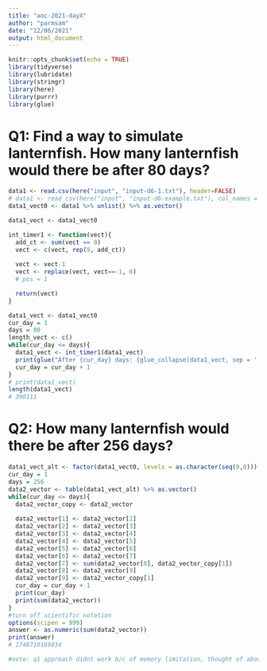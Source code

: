 ```yaml
---
title: "aoc-2021-dayX"
author: "parmsam"
date: "12/06/2021"
output: html_document
---
```


```r
knitr::opts_chunk$set(echo = TRUE)
library(tidyverse)
library(lubridate)
library(stringr)
library(here)
library(purrr)
library(glue)
```

# Q1: Find a way to simulate lanternfish. How many lanternfish would there be after 80 days?

```r
data1 <- read.csv(here("input", "input-d6-1.txt"), header=FALSE)
# data1 <- read_csv(here("input", "input-d6-example.txt"), col_names = FALSE)
data1_vect0 <- data1 %>% unlist() %>% as.vector()

data1_vect <- data1_vect0

int_timer1 <- function(vect){
  add_ct <- sum(vect == 0)
  vect <- c(vect, rep(9, add_ct))
  
  vect <- vect-1
  vect <- replace(vect, vect==-1, 6)
  # pos = 1

  return(vect)
}
```

```r
data1_vect <- data1_vect0
cur_day = 1
days = 80
length_vect <- c()
while(cur_day <= days){
  data1_vect <- int_timer1(data1_vect)
  print(glue("After {cur_day} days: {glue_collapse(data1_vect, sep = ',')}"))
  cur_day = cur_day + 1
}
# print(data1_vect)
length(data1_vect)
# 390111
```

# Q2: How many lanternfish would there be after 256 days?

```r
data1_vect_alt <- factor(data1_vect0, levels = as.character(seq(0,8)))
cur_day = 1
days = 256
data2_vector <- table(data1_vect_alt) %>% as.vector()
while(cur_day <= days){
  data2_vector_copy <- data2_vector
  
  data2_vector[1] <- data2_vector[2]
  data2_vector[2] <- data2_vector[3]
  data2_vector[3] <- data2_vector[4]
  data2_vector[4] <- data2_vector[5]
  data2_vector[5] <- data2_vector[6]
  data2_vector[6] <- data2_vector[7]
  data2_vector[7] <- sum(data2_vector[8], data2_vector_copy[1])
  data2_vector[8] <- data2_vector[9]
  data2_vector[9] <- data2_vector_copy[1]
  cur_day = cur_day + 1
  print(cur_day)
  print(sum(data2_vector))
}
#turn off scientific notation
options(scipen = 999)
answer <- as.numeric(sum(data2_vector))
print(answer)
# 1746710169834

#note: q1 approach didnt work b/c of memory limitation, thought of above way that is less computationally intensive instead, can also use same method on q1 by changing days variable to 80

```
